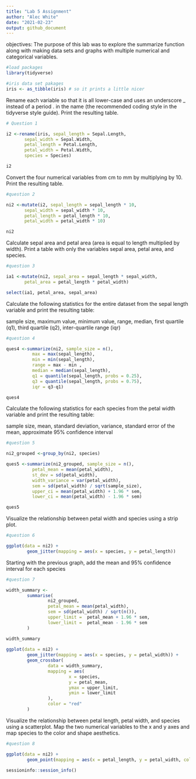 ```yaml
---
title: "Lab 5 Assignment"
author: "Alec White"
date: "2021-02-23"
output: github_document
---
```


objectives: The purpose of this lab was to explore the summarize function along with making data sets and graphs with multiple numerical and categorical variables.


```r
#load packages
library(tidyverse)    

#iris data set pakages
iris <- as_tibble(iris) # so it prints a little nicer
```



Rename each variable so that it is all lower-case and uses an underscore _ instead of a period . in the name (the recommended coding style in the tidyverse style guide). Print the resulting table.
```r
# Question 1

i2 <-rename(iris, sepal_length = Sepal.Length,
       sepal_width = Sepal.Width,
       petal_length = Petal.Length,
       petal_width = Petal.Width,
       species = Species)

i2
```

Convert the four numerical variables from cm to mm by multiplying by 10. Print the resulting table.
```r
#question 2

ni2 <-mutate(i2, sepal_length = sepal_length * 10,
       sepal_width = sepal_width * 10,
       petal_length = petal_length * 10,
       petal_width = petal_width * 10)

ni2
```

Calculate sepal area and petal area (area is equal to length multiplied by width). Print a table with only the variables sepal area, petal area, and species.
```r
#question 3

ia1 <-mutate(ni2, sepal_area = sepal_length * sepal_width,
       petal_area = petal_length * petal_width)

select(ia1, petal_area, sepal_area)
```

Calculate the following statistics for the entire dataset from the sepal length variable and print the resulting table:

sample size,
maximum value,
minimum value,
range,
median,
first quartile (q1),
third quartile (q2),
inter-quartile range (iqr)
```r
#question 4

ques4 <-summarize(ni2, sample_size = n(), 
          max = max(sepal_length),
          min = min(sepal_length),
          range = max - min ,
          median = median(sepal_length),
          q1 = quantile(sepal_length, probs = 0.25),
          q3 = quantile(sepal_length, probs = 0.75),
          iqr = q3-q1)

ques4
```

Calculate the following statistics for each species from the petal width variable and print the resulting table:

sample size,
mean,
standard deviation,
variance,
standard error of the mean,
approximate 95% confidence interval
```r
#question 5

ni2_grouped <-group_by(ni2, species)

ques5 <-summarize(ni2_grouped, sample_size = n(),
          petal_mean = mean(petal_width),
          st_dev = sd(petal_width),
          width_variance = var(petal_width),
          sem = sd(petal_width) / sqrt(sample_size),
          upper_ci = mean(petal_width) + 1.96 * sem,
          lower_ci = mean(petal_width) - 1.96 * sem)

ques5                           
```

Visualize the relationship between petal width and species using a strip plot.
```r
#question 6

ggplot(data = ni2) +
        geom_jitter(mapping = aes(x = species, y = petal_length))
```

Starting with the previous graph, add the mean and 95% confidence interval for each species
```r
#question 7

width_summary <-
        summarise(
                ni2_grouped, 
                petal_mean = mean(petal_width),
                sem = sd(petal_width) / sqrt(n()),
                upper_limit =  petal_mean + 1.96 * sem,
                lower_limit =  petal_mean - 1.96 * sem
        )

width_summary
          
ggplot(data = ni2) +
        geom_jitter(mapping = aes(x = species, y = petal_width)) +
        geom_crossbar(
                data = width_summary,
                mapping = aes(
                        x = species,
                        y = petal_mean,
                        ymax = upper_limit,
                        ymin = lower_limit
                ),
                color = "red"
        )
```

Visualize the relationship between petal length, petal width, and species using a scatterplot. Map the two numerical variables to the x and y axes and map species to the color and shape aesthetics.
```r
#question 8

ggplot(data = ni2) +
        geom_point(mapping = aes(x = petal_length, y = petal_width, color = species), alpha = 0.5)
```
```r
sessioninfo::session_info()
```
